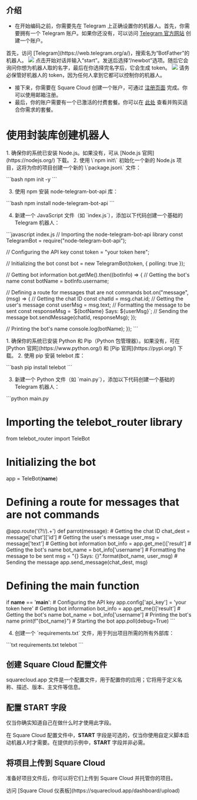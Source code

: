 ## 介绍

- 在开始编码之前，你需要先在 Telegram 上正确设置你的机器人。首先，你需要拥有一个 Telegram 账户。如果你还没有，可以访问 [Telegram 官方网站](https://telegram.org/) 创建一个账户。
<AccordionGroup>
  <Accordion title="入门指南" icon="rocket" iconType="solid">
    首先，访问 [Telegram](https://web.telegram.org/a/)，搜索名为“BotFather”的机器人。
    <Frame>
      <img src="/images/articles/telegram/getting-started.png" style={{ borderRadius: "0.2rem" }} />
    </Frame>
  </Accordion>

  <Accordion title="获取 Token" icon="key" iconType="solid">
    点击开始对话并输入“start”。发送后选择“/newbot”选项。随后它会询问你想为机器人取的名字，最后在你选择完名字后，它会生成 token。
    <Frame>
      <img src="/images/articles/telegram/getting-the-token.png" style={{ borderRadius: "0.2rem" }} />
    </Frame>
  </Accordion>

</AccordionGroup>
<Warning>请务必保管好机器人的 token，因为任何人拿到它都可以控制你的机器人。</Warning>

- 接下来，你需要在 Square Cloud 创建一个账户，可通过 [注册页面](https://squarecloud.app/signup) 完成。你可以使用邮箱注册。
- 最后，你的账户需要有一个已激活的付费套餐。你可以在 [此处](https://squarecloud.app/plans) 查看并购买适合你需求的套餐。

# 使用封装库创建机器人

<Tabs>
  <Tab title="node-telegram-bot-api">
    1. 确保你的系统已安装 Node.js。如果没有，可从 [Node.js 官网](https://nodejs.org/) 下载。  
    2. 使用 \`npm init\` 初始化一个新的 Node.js 项目，这将为你的项目创建一个新的 \`package.json\` 文件：

\`\`\`bash
npm init -y
\`\`\`

3. 使用 npm 安装 node-telegram-bot-api 库：

\`\`\`bash
npm install node-telegram-bot-api
\`\`\`

4. 新建一个 JavaScript 文件（如 \`index.js\`），添加以下代码创建一个基础的 Telegram 机器人：

\`\`\`javascript index.js
// Importing the node-telegram-bot-api library
const TelegramBot = require("node-telegram-bot-api");

// Configuring the API key
const token = "your token here";

// Initializing the bot
const bot = new TelegramBot(token, { polling: true });

// Getting bot information
bot.getMe().then((botInfo) => {
  // Getting the bot's name
  const botName = botInfo.username;

  // Defining a route for messages that are not commands
  bot.on("message", (msg) => {
    // Getting the chat ID
    const chatId = msg.chat.id;
    // Getting the user's message
    const userMsg = msg.text;
    // Formatting the message to be sent
    const responseMsg = \`\${botName} Says: \${userMsg}\`;
    // Sending the message
    bot.sendMessage(chatId, responseMsg);
  });

  // Printing the bot's name
  console.log(botName);
});
\`\`\`

  </Tab>
  <Tab title="telebot">
1. 确保你的系统已安装 Python 和 Pip（Python 包管理器）。如果没有，可在 [Python 官网](https://www.python.org/) 和 [Pip 官网](https://pypi.org/) 下载。  
2. 使用 pip 安装 telebot 库：

\`\`\`bash
pip install telebot
\`\`\`

3. 新建一个 Python 文件（如 \`main.py\`），添加以下代码创建一个基础的 Telegram 机器人：

\`\`\`python main.py
# Importing the telebot_router library
from telebot_router import TeleBot

# Initializing the bot
app = TeleBot(__name__)

# Defining a route for messages that are not commands
@app.route('(?!/).+')
def parrot(message):
    # Getting the chat ID
    chat_dest = message['chat']['id']
    # Getting the user's message
    user_msg = message['text']
    # Getting bot information
    bot_info = app.get_me()['result']
    # Getting the bot's name
    bot_name = bot_info['username']
    # Formatting the message to be sent
    msg = "{} Says: {}".format(bot_name, user_msg)
    # Sending the message
    app.send_message(chat_dest, msg)
    
# Defining the main function
if __name__ == '__main__':
    # Configuring the API key
    app.config['api_key'] = 'your token here'
    # Getting bot information
    bot_info = app.get_me()['result']
    # Getting the bot's name
    bot_name = bot_info['username']
    # Printing the bot's name
    print(f"{bot_name}") 
    # Starting the bot
    app.poll(debug=True)
\`\`\`

4. 创建一个 \`requirements.txt\` 文件，用于列出项目所需的所有外部库：

\`\`\`txt requirements.txt
telebot
\`\`\`

  </Tab>
</Tabs>

## 创建 Square Cloud 配置文件

<Card title="了解更多：如何创建 Square Cloud 配置文件。" icon="link" href="https://docs.squarecloud.app/getting-started/config-file">
squarecloud.app 文件是一个配置文件，用于配置你的应用；它将用于定义名称、描述、版本、主文件等信息。
</Card>

## 配置 START 字段

<Warning>仅当你确实知道自己在做什么时才使用此字段。</Warning>

在 Square Cloud 配置文件中，**START** 字段是可选的，仅当你使用自定义脚本启动机器人时才需要。在提供的示例中，**START** 字段并非必需。

## 将项目上传到 Square Cloud

准备好项目文件后，你可以将它们上传到 Square Cloud 并托管你的项目。

<Tabs>
  <Tab title="仪表板上传">
    访问 [Square Cloud 仪表板](https://squarecloud.app/dashboard/upload)
